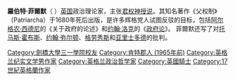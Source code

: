 {{Unreferenced|time=2020-10-28T09:20:23+00:00}}
'''羅伯特·菲爾默'''（{{lang-en|Robert Filmer}} {{bd|约1588年||1653年|5月26日}}）[[英国|英国]]政治理论家，主张[[君权神授说|君权神授说]]。其知名著作《父权制》（Patriarcha）于1680年死后出版，是许多辉格党人试图反驳的目标，包括[[阿尔格农·西德尼|阿尔格农·西德尼]]的《关于政府的论述》和[[约翰·洛克|约翰·洛克]]的《[[政府论|政府论]]》。
菲爾默还写了对[[托马斯·霍布斯|托马斯·霍布斯]]、[[约翰·弥尔顿|约翰·弥尔顿]]、[[格劳秀斯|格劳秀斯]]和[[亚里士多德|亚里士多德]]的批判。

{{DEFAULTSORT: Filmer, Robert}}
[[Category:劍橋大學三一學院校友|Category:劍橋大學三一學院校友]]
[[Category:肯特郡人_(1965年前)|Category:肯特郡人 (1965年前)]]
[[Category:英格兰纪实文学男作家|Category:英格兰纪实文学男作家]]
[[Category:英格兰政治哲学家|Category:英格兰政治哲学家]]
[[Category:英國騎士|Category:英國騎士]]
[[Category:17世紀英格蘭作家|Category:17世紀英格蘭作家]]